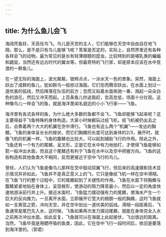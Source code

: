 ```yaml
---
---
---
```

title: 为什么鱼儿会飞
---




海阔凭鱼跃，天高任鸟飞。鸟儿是天空的主人，它们能够在天空中自由自在地飞翔，那么，是不是只有鸟儿能够飞呢？答案是否定的，实际上，自然界里还有各种各样会飞的动物。最为常见的是长有轻薄翅膀的昆虫，比较特别的是哺乳类的蝙蝠和鼯鼠，当然还有远古时代的翼龙等。但最奇特的飞行家，却是原本应该在水中竞渡的一群鱼儿。





在一望无际的海面上，波光粼粼，银辉点点，一派水天一色的景象。突然，海面上跃出了成群的鱼儿，犹如群鸟一般掠过海面。它们忽而腾空跃出，在水面上划过一道优美的弧线，然后降落在队伍的前方；忽而又贴着水面疾驰一番，溅起一朵朵白色的浪花，然后又冲天而起。上百条鱼儿你追我赶，忽高忽低，场面十分壮观。这种像鸟儿一样会飞的鱼，就是海洋里闻名遐迩的小小飞行家——飞鱼。

海洋里有各式各样的鱼，为什么绝大多数的鱼都不会飞，飞鱼却能够飞起来呢？这主要得益于飞鱼特殊的身体构造。大家小时候都玩过纸飞机，纸飞机被扔出去之后，会靠着两个大大的机翼在空中滑行。飞鱼也有这么两个“机翼”——发达的胸鳍。飞鱼的身体呈长长的梭状，而它们胸鳍的长度可达到身体的2/3，展开时，就像飞机的机翼一样。飞鱼的腹鳍也比较大，可以起到辅助飞行的作用。除此之外，飞鱼还有一个有力的尾鳍，呈叉形，正是它在水中有力地拍打，才使得飞鱼能够如箭一般冲出水面，而且这个尾鳍还有利于飞鱼在水中以及空中把握方向。飞鱼的这些构造和其他鱼类大不相同，反而更接近于空中飞行的鸟儿。

曾经，人们认为飞鱼是像鸟儿那样在空中鼓动双翼飞行，但后来的高速摄影技术显示情况并非如此，飞鱼并不是真正意义上的飞，它只是像纸飞机一样在空中滑翔。在飞鱼飞行的整个过程中，它的尾鳍起到了关键性的作用。飞鱼在水面下将胸鳍与腹鳍紧紧地贴在身体上，呈现梭形，使游动的阻力降至最小，然后以一定的角度快速地游泳前行并上升。接近水面时，飞鱼猛力摆动强有力的尾鳍，使海水产生一个巨大的反向推力。一旦离开水面，立即展开它宽大的翅膀一般的胸鳍，这时飞鱼就如一支离弦之箭，冲向天空，并在空中划出一道优美的弧线。滑翔一段距离后，飞鱼通常是尾巴先入水，这时候，飞鱼如果再次发力摆动尾鳍，就能在身体完全入水之前再次冲出水面。如此反复，飞鱼就可以在海面上此起彼伏，飞出很远的距离。当然，飞鱼毕竟是用鳃呼吸的鱼类，因此，它在空中飞行一段时间后，依旧是要落到海洋里的。（郭君）